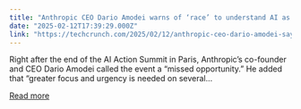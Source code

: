 ```yaml
---
title: "Anthropic CEO Dario Amodei warns of ‘race’ to understand AI as it becomes more powerful"
date: "2025-02-12T17:39:29.000Z"
link: "https://techcrunch.com/2025/02/12/anthropic-ceo-dario-amodei-says-were-in-a-race-to-understand-ai-as-it-becomes-more-powerful/"
---
```


Right after the end of the AI Action Summit in Paris, Anthropic’s co-founder and CEO Dario Amodei called the event a “missed opportunity.” He added that “greater focus and urgency is needed on several...

[Read more](https://techcrunch.com/2025/02/12/anthropic-ceo-dario-amodei-says-were-in-a-race-to-understand-ai-as-it-becomes-more-powerful/)
